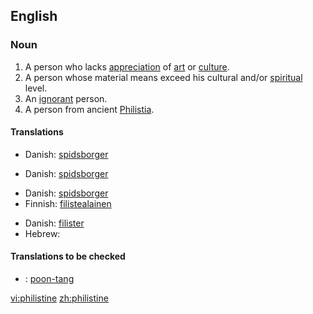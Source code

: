 ==English==

===Noun===
{{en-noun}}

# A person who lacks [[appreciation]] of [[art]] or [[culture]].
# A person whose material means exceed his cultural and/or [[spiritual]] level.
# An [[ignorant]] person.
# A person from ancient [[Philistia]].

====Translations====
{{trans-top|Person lacking appreciation of culture}}
*Danish: [[spidsborger]]
{{trans-mid}}
{{trans-bottom}}

{{trans-top|Person with higher material than spiritual level}}
*Danish: [[spidsborger]]
{{trans-mid}}
{{trans-bottom}}

{{trans-top|Ignorant person}}
*Danish: [[spidsborger]]
*Finnish: [[filistealainen]]
{{trans-mid}}
{{trans-bottom}}

{{trans-top|Person from Philistia}}
*Danish: [[filister]]
*Hebrew: {{he-translation|פלשתי|P"lishti}} {{m}}
{{trans-mid}}
{{trans-bottom}}

====Translations to be checked====
{{checktrans}}
*{{ttbc|Chinese}}: [[poon-tang]]

[[vi:philistine]]
[[zh:philistine]]